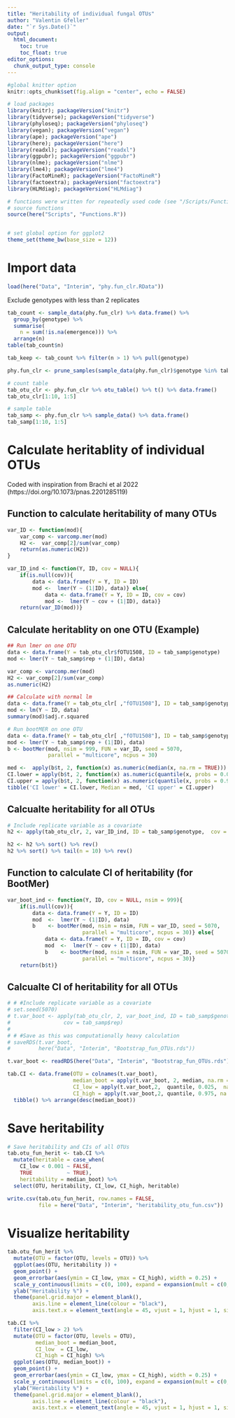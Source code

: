 ```yaml
---
title: "Heritability of individual fungal OTUs"
author: "Valentin Gfeller"
date: "`r Sys.Date()`"
output: 
  html_document: 
    toc: true
    toc_float: true
editor_options: 
  chunk_output_type: console
---
```


```r
#global knitter option
knitr::opts_chunk$set(fig.align = "center", echo = FALSE)

# load packages
library(knitr); packageVersion("knitr")
library(tidyverse); packageVersion("tidyverse")
library(phyloseq); packageVersion("phyloseq")
library(vegan); packageVersion("vegan")
library(ape); packageVersion("ape")
library(here); packageVersion("here")
library(readxl); packageVersion("readxl")
library(ggpubr); packageVersion("ggpubr")
library(nlme); packageVersion("nlme")
library(lme4); packageVersion("lme4")
library(FactoMineR); packageVersion("FactoMineR")
library(factoextra); packageVersion("factoextra")
library(HLMdiag); packageVersion("HLMdiag")

# functions were written for repeatedly used code (see "/Scripts/Functions.R")
# source functions
source(here("Scripts", "Functions.R"))


# set global option for ggplot2
theme_set(theme_bw(base_size = 12))
```

# Import data
```r
load(here("Data", "Interim", "phy.fun_clr.RData"))

```

Exclude genotypes with less than 2 replicates
```r
tab_count <- sample_data(phy.fun_clr) %>% data.frame() %>% 
  group_by(genotype) %>%
  summarise( 
    n = sum(!is.na(emergence))) %>% 
  arrange(n)
table(tab_count$n)

tab_keep <- tab_count %>% filter(n > 1) %>% pull(genotype)

phy.fun_clr <- prune_samples(sample_data(phy.fun_clr)$genotype %in% tab_keep, phy.fun_clr)
```


```r
# count table
tab_otu_clr <- phy.fun_clr %>% otu_table() %>% t() %>% data.frame()
tab_otu_clr[1:10, 1:5]

# sample table
tab_samp <- phy.fun_clr %>% sample_data() %>% data.frame()
tab_samp[1:10, 1:5]
```


# Calculate heritablity of individual OTUs
Coded with inspiration from Brachi et al 2022 (https://doi.org/10.1073/pnas.2201285119)

## Function to calculate heritability of many OTUs
```r
var_ID <- function(mod){
    var_comp <- varcomp.mer(mod)
    H2 <-  var_comp[2]/sum(var_comp)
    return(as.numeric(H2))
}

var_ID_ind <- function(Y, ID, cov = NULL){
    if(is.null(cov)){
        data <- data.frame(Y = Y, ID = ID)
        mod <-  lmer(Y ~ (1|ID), data)} else{
            data <- data.frame(Y = Y, ID = ID, cov = cov)
            mod <-  lmer(Y ~ cov + (1|ID), data)}
    return(var_ID(mod))}

```

## Calculate heritablity on one OTU (Example)
```r
## Run lmer on one OTU
data <- data.frame(Y = tab_otu_clr$fOTU1508, ID = tab_samp$genotype)
mod <- lmer(Y ~ tab_samp$rep + (1|ID), data)

var_comp <- varcomp.mer(mod)
H2 <- var_comp[2]/sum(var_comp)
as.numeric(H2)

## Calculate with normal lm
data <- data.frame(Y = tab_otu_clr[ ,"fOTU1508"], ID = tab_samp$genotype)
mod <- lm(Y ~ ID, data)
summary(mod)$adj.r.squared

# Run bootMER on one OTU
data <- data.frame(Y = tab_otu_clr[ ,"fOTU1508"], ID = tab_samp$genotype)
mod <- lmer(Y ~ tab_samp$rep + (1|ID), data)
b <- bootMer(mod, nsim = 999, FUN = var_ID, seed = 5070,
             parallel = "multicore", ncpus = 30)

med <-  apply(b$t, 2, function(x) as.numeric(median(x, na.rm = TRUE)))
CI.lower = apply(b$t, 2, function(x) as.numeric(quantile(x, probs = 0.025, na.rm=TRUE)))
CI.upper = apply(b$t, 2, function(x) as.numeric(quantile(x, probs = 0.975, na.rm=TRUE)))
tibble('CI lower' = CI.lower, Median = med, 'CI upper' = CI.upper)

```


## Calcualte heritability for all OTUs
```r
# Include replicate variable as a covariate
h2 <- apply(tab_otu_clr, 2, var_ID_ind, ID = tab_samp$genotype,  cov = tab_samp$rep)    

h2 <- h2 %>% sort() %>% rev()
h2 %>% sort() %>% tail(n = 10) %>% rev()

```


## Function to calculate CI of heritability (for BootMer)
```r
var_boot_ind <- function(Y, ID, cov = NULL, nsim = 999){
    if(is.null(cov)){
        data <- data.frame(Y = Y, ID = ID)
        mod  <-  lmer(Y ~ (1|ID), data)
        b    <- bootMer(mod, nsim = nsim, FUN = var_ID, seed = 5070,
                        parallel = "multicore", ncpus = 30)} else{
            data <- data.frame(Y = Y, ID = ID, cov = cov)
            mod  <-  lmer(Y ~ cov + (1|ID), data)
            b    <- bootMer(mod, nsim = nsim, FUN = var_ID, seed = 5070,
                        parallel = "multicore", ncpus = 30)}
    return(b$t)}
```


## Calcualte CI of heritability for all OTUs
```r
# # #Include replicate variable as a covariate
# set.seed(5070)
# t.var_boot <- apply(tab_otu_clr, 2, var_boot_ind, ID = tab_samp$genotype,
#                 cov = tab_samp$rep)
# 
# # #Save as this was computationally heavy calculation
# saveRDS(t.var_boot,
#         here("Data", "Interim", "Bootstrap_fun_OTUs.rds"))

t.var_boot <- readRDS(here("Data", "Interim", "Bootstrap_fun_OTUs.rds"))

tab.CI <- data.frame(OTU = colnames(t.var_boot),
                     median_boot = apply(t.var_boot, 2, median, na.rm = TRUE) * 100,
                     CI_low = apply(t.var_boot,2,  quantile, 0.025,  na.rm = TRUE) * 100,
                     CI_high = apply(t.var_boot,2, quantile, 0.975, na.rm = TRUE) * 100) %>% 
  tibble() %>% arrange(desc(median_boot))

```

# Save heritability
```r
# Save heritability and CIs of all OTUs
tab.otu_fun_herit <- tab.CI %>% 
  mutate(heritable = case_when(
    CI_low < 0.001 ~ FALSE,
    TRUE           ~ TRUE),
    heritability = median_boot) %>% 
  select(OTU, heritability, CI_low, CI_high, heritable)

write.csv(tab.otu_fun_herit, row.names = FALSE,
          file = here("Data", "Interim", "heritability_otu_fun.csv"))

```


# Visualize heritability
```r
tab.otu_fun_herit %>%
  mutate(OTU = factor(OTU, levels = OTU)) %>%
  ggplot(aes(OTU, heritability )) +
  geom_point() +
  geom_errorbar(aes(ymin = CI_low, ymax = CI_high), width = 0.25) +
  scale_y_continuous(limits = c(0, 100), expand = expansion(mult = c(0, 0))) +
  ylab("Heritability %") +
  theme(panel.grid.major = element_blank(), 
        axis.line = element_line(colour = "black"),
        axis.text.x = element_text(angle = 45, vjust = 1, hjust = 1, size = 1.8))

tab.CI %>% 
  filter(CI_low > 2) %>% 
  mutate(OTU = factor(OTU, levels = OTU),
         median_boot = median_boot,
         CI_low  = CI_low,
         CI_high = CI_high) %>% 
  ggplot(aes(OTU, median_boot)) +
  geom_point() +
  geom_errorbar(aes(ymin = CI_low, ymax = CI_high), width = 0.25) +
  scale_y_continuous(limits = c(0, 100), expand = expansion(mult = c(0, 0))) +
  ylab("Heritability %") +
  theme(panel.grid.major = element_blank(), 
        axis.line = element_line(colour = "black"),
        axis.text.x = element_text(angle = 45, vjust = 1, hjust = 1, size = 1.8))

```

```r

```

